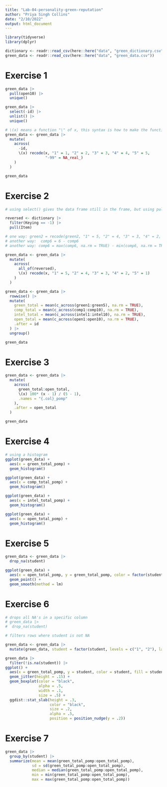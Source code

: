 ```yaml
---
title: "Lab-04-personality-green-reputation"
author: "Priya Singh Collins"
date: "2/10/2022"
output: html_document
---
```


```r
library(tidyverse)
library(dplyr)
```

```r
dictionary <- readr::read_csv(here::here("data", "green_dictionary.csv"))
green_data <- readr::read_csv(here::here("data", "green_data.csv"))
```

# Exercise 1
```r
green_data |>
  pull(open10) |>
  unique()

green_data |>
  select(-id) |>
  unlist() |>
  unique()

# \(x) means a function "\" of x, this syntax is how to make the function, and x is the argument of the function, then after the parentheses, you write what you want the function to do.
green_data <- green_data |>
  mutate(
    across(
      -id,
      \(x) recode(x, "1" = 1, "2" = 2, "3" = 3, "4" = 4, "5" = 5,
                  "-99" = NA_real_)
    )
  )

green_data
```

# Exercise 2
```r
# using select() gives the data frame still in the frame, but using pull() gives the data in vector form instead.

reversed <- dictionary |>
  filter(Keying == -1) |>
  pull(Item)

# one way: green2 = recode(green2, "1" = 5, "2" = 4, "3" = 3, "4" = 2, "5" = 1),
# another way:  comp6 = 6 - comp6
# another way: comp6 = max(comp6, na.rm = TRUE) - min(comp6, na.rm = TRUE) - comp6,

green_data <- green_data |>
  mutate(
    across(
      all_of(reversed),
      \(x) recode(x, "1" = 5, "2" = 4, "3" = 3, "4" = 2, "5" = 1)
    )
  )

green_data <- green_data |>
  rowwise() |>
  mutate(
    green_total = mean(c_across(green1:green5), na.rm = TRUE),
    comp_total = mean(c_across(comp1:comp10), na.rm = TRUE),
    intel_total = mean(c_across(intel1:intel10), na.rm = TRUE),
    open_total = mean(c_across(open1:open10), na.rm = TRUE),
    .after = id
  ) |>
  ungroup()

green_data

```

# Exercise 3
```r
green_data <- green_data |>
  mutate(
    across(
      green_total:open_total,
      \(x) 100* (x - 1) / (5 - 1),
      .names = "{.col}_pomp"
    ),
    .after = open_total
  )

green_data

```

# Exercise 4
```r
# using a histogram
ggplot(green_data) +
  aes(x = green_total_pomp) +
  geom_histogram()

ggplot(green_data) +
  aes(x = comp_total_pomp) +
  geom_histogram()

ggplot(green_data) +
  aes(x = intel_total_pomp) +
  geom_histogram()

ggplot(green_data) +
  aes(x = open_total_pomp) +
  geom_histogram()


```

# Exercise 5 
```r
green_data <- green_data |>
  drop_na(student)

ggplot(green_data) +
  aes(x = open_total_pomp, y = green_total_pomp, color = factor(student)) +
  geom_point() +
  geom_smooth(method = lm)

```

# Exercise 6
```r
# drops all NA's in a specific column
# green_data |>
#  drop_na(student)

# filters rows where student is not NA

green_data <- green_data |>
  mutate(green_data, student = factor(student, levels = c("1", "2"), labels = c("no", "yes")))

green_data |>
  filter(!is.na(student)) |>
ggplot() +
  aes(x = green_total_pomp, y = student, color = student, fill = student) +
  geom_jitter(height = .15) +
  geom_boxplot(color = "black",
               alpha = .5,
               width = .1,
               size = .5) +
  ggdist::stat_slab(height = .3,
                    color = "black",
                    size = .2,
                    alpha = .5,
                    position = position_nudge(y = .2))


```

# Exercise 7
```r
green_data |>
  group_by(student) |>
  summarize(mean = mean(green_total_pomp:open_total_pomp),
            sd = sd(green_total_pomp:open_total_pomp),
            median = median(green_total_pomp:open_total_pomp),
            min = min(green_total_pomp:open_total_pomp),
            max = max(green_total_pomp:open_total_pomp))

```